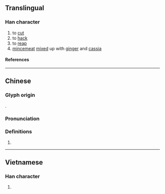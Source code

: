 {{character info}}
==Translingual==

===Han character===
{{Han char|rn=18|rad=刀|as=12|sn=14|four=|canj=LXLN|ids=⿰肅刂}}

# to [[cut]]
# to [[hack]]
# to [[reap]]
# [[mincemeat]] [[mix]]ed up with [[ginger]] and [[cassia]]

====References====
{{Han ref|kx=0143.470|hdz=10360.040|uh=3505}}

----

==Chinese==
{{zh-forms|s=𫦅}}

===Glyph origin===
{{Han compound|肅|刀|alt2=刂|ls=psc|c1=p|c2=s|t2=knife}}.

===Pronunciation===
{{zh-pron
|m=xiào
|c=siu3
|cat=
}}

===Definitions===
{{zh-hanzi}}

# {{rfdef|zh}}

----

==Vietnamese==

===Han character===
{{vi-readings|reading=got|rs=刀12}}

# {{rfdef|vi|sort=刀12}}